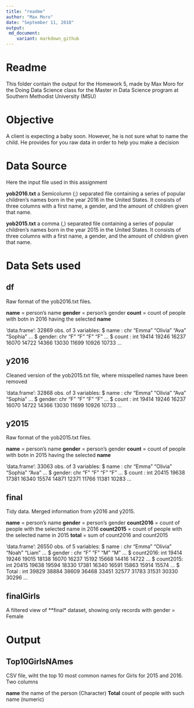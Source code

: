 ```yaml
---
title: "readme"
author: "Max Moro"
date: "September 11, 2018"
output: 
 md_document:
    variant: markdown_github
---
```


# Readme

This folder contain the output for the Homework 5, made by Max Moro for the Doing Data Science class for the  Master in Data Science program at Southern Methodist University (MSU)

# Objective

A client is expecting a baby soon. However, he is not sure what to name the child. He provides for you raw data in order to help you make a decision

# Data Source

Here the input file used in this assignment

**yob2016.txt** a Semicolumn (;) separated file containing a series of popular children’s names born in the year 2016 in the United States. It consists of three columns with a first name, a gender, and the amount of children given that name.

**yob2015.txt** a comma (,) separated file containing a series of popular children’s names born in the year 2015 in the United States. It consists of three columns with a first name, a gender, and the amount of children given that name.

# Data Sets used

## df

Raw format of the yob2016.txt files.

**name** = person's name
**gender** = person's gender
**count** = count of people with botn in 2016 having the selected **name** 

'data.frame':	32869 obs. of  3 variables:
 $ name  : chr  "Emma" "Olivia" "Ava" "Sophia" ...
 $ gender: chr  "F" "F" "F" "F" ...
 $ count : int  19414 19246 16237 16070 14722 14366 13030 11699 10926 10733 ...
 
## y2016

Cleaned version of the yob2015.txt file, where misspelled names have been removed

'data.frame':	32868 obs. of  3 variables:
 $ name  : chr  "Emma" "Olivia" "Ava" "Sophia" ...
 $ gender: chr  "F" "F" "F" "F" ...
 $ count : int  19414 19246 16237 16070 14722 14366 13030 11699 10926 10733 ...
 
## y2015

Raw format of the yob2015.txt files.

**name** = person's name
**gender** = person's gender
**count** = count of people with botn in 2015 having the selected **name** 

'data.frame':	33063 obs. of  3 variables:
 $ name  : chr  "Emma" "Olivia" "Sophia" "Ava" ...
 $ gender: chr  "F" "F" "F" "F" ...
 $ count : int  20415 19638 17381 16340 15574 14871 12371 11766 11381 10283 ...
 
## final
 
 Tidy data. Merged information from y2016 and y2015.
 
**name** = person's name
**gender** = person's gender
**count2016** = count of people with the selected name in 2016
**count2015** = count of people with the selected name in 2015
**total**  = sum of count2016 and count2015
 
 'data.frame':	26550 obs. of  5 variables:
 $ name     : chr  "Emma" "Olivia" "Noah" "Liam" ...
 $ gender   : chr  "F" "F" "M" "M" ...
 $ count2016: int  19414 19246 19015 18138 16070 16237 15192 15668 14416 14722 ...
 $ count2015: int  20415 19638 19594 18330 17381 16340 16591 15863 15914 15574 ...
 $ Total    : int  39829 38884 38609 36468 33451 32577 31783 31531 30330 30296 ...

## finalGirls 

A filtered view of **final* dataset, showing only records with gender = Female

# Output

## Top10GirlsNAmes

CSV file, wiht the top 10 most common names for Girls for 2015 and 2016. Two columns

**name** the name of the person (Character)
**Total** count of people with such name (numeric)
